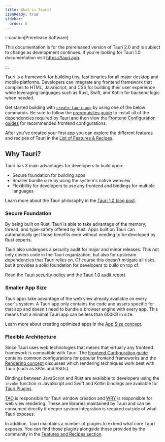 ```yaml
---
title: What is Tauri?
i18nReady: true
sidebar:
  order: 0
---
```


:::caution[Prerelease Software]

This documentation is for the prereleased version of Tauri 2.0 and is subject to change as development continues. If you're looking for Tauri 1.0 documentation visit https://tauri.app.

:::

Tauri is a framework for building tiny, fast binaries for all major desktop and mobile platforms. Developers can integrate any frontend framework that compiles to HTML, JavaScript, and CSS for building their user experience while leveraging languages such as Rust, Swift, and Kotlin for backend logic when needed.

Get started building with [`create-tauri-app`](https://github.com/tauri-apps/create-tauri-app) by using one of the below commands. Be sure to follow the [prerequisites guide](/guide/prerequisites/) to install all of the dependencies required by Tauri and then view the [Frontend Configuration guides](/guide/frontend/) for recommended frontend configurations.


<Cta />

After you've created your first app you can explore the different features and recipes of Tauri in the [List of Features & Recipes](/features/).

## Why Tauri?

Tauri has 3 main advantages for developers to build upon:

- Secure foundation for building apps
- Smaller bundle size by using the system's native webview
- Flexibility for developers to use any frontend and bindings for multiple languages

Learn more about the Tauri philosophy in the [Tauri 1.0 blog post](/blog/tauri-1-0).

### Secure Foundation

By being built on Rust, Tauri is able to take advantage of the memory, thread, and type-safety offered by Rust. Apps built on Tauri can automatically get those benefits even without needing to be developed by Rust experts.

Tauri also undergoes a security audit for major and minor releases. This not only covers code in the Tauri organization, but also for upstream dependencies that Tauri relies on. Of course this doesn't mitigate all risks, but it provides a solid foundation for developers to build on top of.

Read the [Tauri security policy](https://github.com/tauri-apps/tauri/security/policy) and the [Tauri 1.0 audit report](https://github.com/tauri-apps/tauri/blob/dev/audits/Radically_Open_Security-v1-report.pdf).

### Smaller App Size

Tauri apps take advantage of the web view already available on every user's system. A Tauri app only contains the code and assets specific for that app and doesn't need to bundle a browser engine with every app. This means that a minimal Tauri app can be less than 600KB in size.

Learn more about creating optimized apps in the [App Size concept](/concept/size).

### Flexible Architecture

Since Tauri uses web technologies that means that virtually any frontend framework is compatible with Tauri. The [Frontend Configuration guide](/guide/frontend/) contains common configurations for popular frontend frameworks and the [Rendering concept](/concept/rendering) discusses which rendering techniques work best with Tauri (such as SPAs and SSGs).

Bindings between JavaScript and Rust are available to developers using the `invoke` function in JavaScript and Swift and Kotlin bindings are available for [Tauri Plugins](/develop/plugins/).

[TAO](https://github.com/tauri-apps/tao) is responsible for Tauri window creation and [WRY](https://github.com/tauri-apps/wry) is responsible for web view rendering. These are libraries maintained by Tauri and can be consumed directly if deeper system integration is required outside of what Tauri exposes.

In addition, Tauri maintains a number of plugins to extend what core Tauri exposes. You can find those plugins alongside those provided by the community in the [Features and Recipes section](/features).
